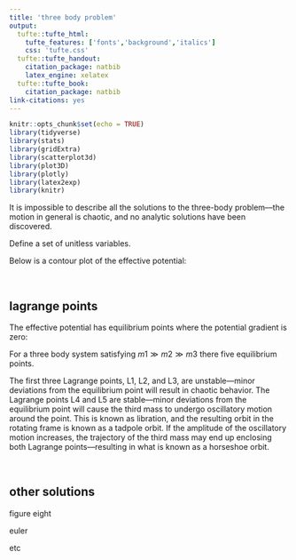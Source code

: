 ```yaml
---
title: 'three body problem'
output:
  tufte::tufte_html:
    tufte_features: ['fonts','background','italics']
    css: 'tufte.css'
  tufte::tufte_handout:
    citation_package: natbib
    latex_engine: xelatex
  tufte::tufte_book:
    citation_package: natbib
link-citations: yes
---
```


```r
knitr::opts_chunk$set(echo = TRUE)
library(tidyverse)
library(stats)
library(gridExtra)
library(scatterplot3d)
library(plot3D)
library(plotly)
library(latex2exp)
library(knitr)
```

\renewcommand{\v}[1]{{\boldsymbol #1}}
\renewcommand{\dv}[1]{\dot{\boldsymbol{#1}}}
\newcommand{\ddv}[1]{\ddot{\boldsymbol{#1}}}
\newcommand{\hv}[1]{\hat{\boldsymbol{#1}}}
\newcommand{\m}[1]{[ #1 ]}
\renewcommand{\t}[1]{\widetilde{\boldsymbol{#1}}}
\newcommand{\bfit}[1]{\textbf{\textit{#1}}}

\renewcommand{\d}{\text{d}}
\renewcommand{\dd}[2]{\frac{\d #1}{\d #2}}
\newcommand{\ddd}[2]{\frac{\d^2 #1}{\d #2^2}}
\newcommand{\ddt}[1]{\frac{\d #1}{\d t}}
\newcommand{\dddt}[1]{\frac{\d^2 #1}{\d t^2}}
\newcommand{\pd}[2]{\frac{\partial #1}{\partial #2}}
\newcommand{\pdd}[2]{\frac{\partial^2 #1}{\partial #2^2}}
\renewcommand{\grad}{\boldsymbol \nabla} 
\renewcommand{\div}{\boldsymbol \nabla \cdot}
\renewcommand{\curl}{\boldsymbol \nabla \times}
\newcommand{\lap}{\nabla^2}
\newcommand{\intinf}{\int_{-\infty}^\infty}
\newcommand{\intzinf}{\int_0^\infty}
\newcommand{\intinfz}{\int_{-\infty}^0}

\newcommand{\eo}{\epsilon_0}
\newcommand{\muo}{\mu_0}

It is impossible to describe all the solutions to the three-body problem––the motion in general is chaotic, and no analytic solutions have been discovered. 

Define a set of unitless variables.  

Below is a contour plot of the effective potential:  

\ 

## lagrange points

The effective potential has equilibrium points where the potential gradient is zero:
 
For a three body system satisfying $m1 \gg m2 \gg m3$ there five equilibrium points.   

The first three Lagrange points, L1, L2, and L3, are unstable––minor deviations from the equilibrium point will result in chaotic behavior. The Lagrange points L4 and L5 are stable––minor deviations from the equilibrium point will cause the third mass to undergo oscillatory motion around the point. This is known as libration, and the resulting orbit in the rotating frame is known as a tadpole orbit. If the amplitude of the oscillatory motion increases, the trajectory of the third mass may end up enclosing both Lagrange points––resulting in what is known as a horseshoe orbit.



\ 

## other solutions 

figure eight

euler

etc 









